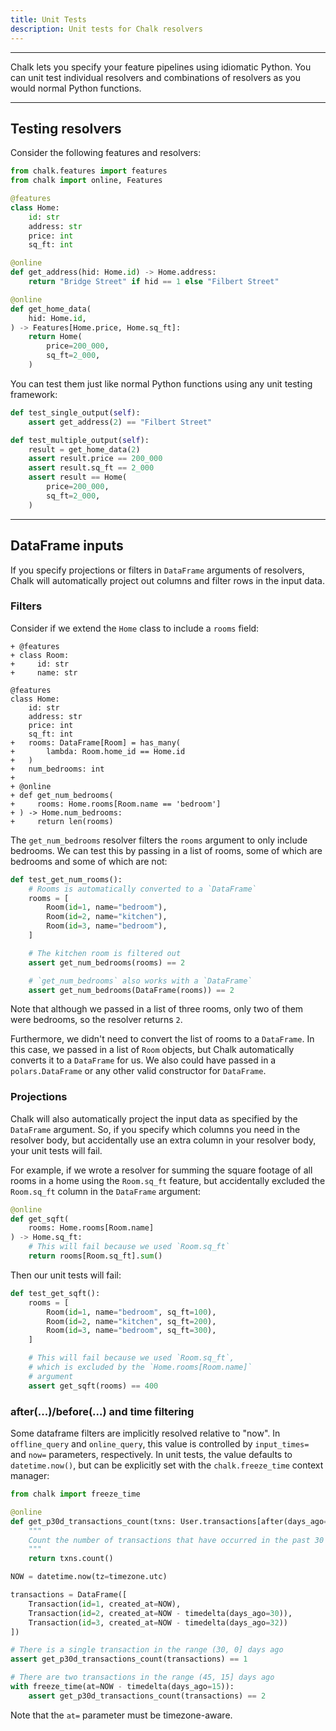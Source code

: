 ```yaml
---
title: Unit Tests
description: Unit tests for Chalk resolvers
---
```


---

Chalk lets you specify your feature pipelines
using idiomatic Python.
You can unit test individual resolvers and
combinations of resolvers as you would normal Python
functions.

---

## Testing resolvers

Consider the following features and resolvers:

```py example.py
from chalk.features import features
from chalk import online, Features

@features
class Home:
    id: str
    address: str
    price: int
    sq_ft: int

@online
def get_address(hid: Home.id) -> Home.address:
    return "Bridge Street" if hid == 1 else "Filbert Street"

@online
def get_home_data(
    hid: Home.id,
) -> Features[Home.price, Home.sq_ft]:
    return Home(
        price=200_000,
        sq_ft=2_000,
    )
```

You can test them just like normal Python functions
using any unit testing framework:

```py test_example.py
def test_single_output(self):
    assert get_address(2) == "Filbert Street"

def test_multiple_output(self):
    result = get_home_data(2)
    assert result.price == 200_000
    assert result.sq_ft == 2_000
    assert result == Home(
        price=200_000,
        sq_ft=2_000,
    )
```

---

## DataFrame inputs

If you specify projections or filters in
`DataFrame` arguments of resolvers, Chalk will
automatically project out columns and filter rows in
the input data.

### Filters

Consider if we extend the `Home` class to include
a `rooms` field:

```diff-py example.py
+ @features
+ class Room:
+     id: str
+     name: str

@features
class Home:
    id: str
    address: str
    price: int
    sq_ft: int
+   rooms: DataFrame[Room] = has_many(
+       lambda: Room.home_id == Home.id
+   )
+   num_bedrooms: int
+
+ @online
+ def get_num_bedrooms(
+     rooms: Home.rooms[Room.name == 'bedroom']
+ ) -> Home.num_bedrooms:
+     return len(rooms)
```

The `get_num_bedrooms` resolver filters the `rooms`
argument to only include bedrooms. We can test this
by passing in a list of rooms, some of which are
bedrooms and some of which are not:

```py test_example.py
def test_get_num_rooms():
    # Rooms is automatically converted to a `DataFrame`
    rooms = [
        Room(id=1, name="bedroom"),
        Room(id=2, name="kitchen"),
        Room(id=3, name="bedroom"),
    ]

    # The kitchen room is filtered out
    assert get_num_bedrooms(rooms) == 2

    # `get_num_bedrooms` also works with a `DataFrame`
    assert get_num_bedrooms(DataFrame(rooms)) == 2
```

Note that although we passed in a list of three rooms,
only two of them were bedrooms, so the resolver
returns `2`.

Furthermore, we didn't need to convert the list of
rooms to a `DataFrame`. In this case, we passed in a
list of `Room` objects, but Chalk automatically
converts it to a `DataFrame` for us. We also could
have passed in a `polars.DataFrame` or any other
valid constructor for `DataFrame`.

### Projections

Chalk will also automatically project the input data
as specified by the `DataFrame` argument. So, if you
specify which columns you need in the resolver body,
but accidentally use an extra column in your resolver
body, your unit tests will fail.

For example, if we wrote a resolver for summing
the square footage of all rooms in a home
using the `Room.sq_ft` feature, but accidentally
excluded the `Room.sq_ft` column in the `DataFrame`
argument:

```py example.py
@online
def get_sqft(
    rooms: Home.rooms[Room.name]
) -> Home.sq_ft:
    # This will fail because we used `Room.sq_ft`
    return rooms[Room.sq_ft].sum()
```

Then our unit tests will fail:

```py test_example.py
def test_get_sqft():
    rooms = [
        Room(id=1, name="bedroom", sq_ft=100),
        Room(id=2, name="kitchen", sq_ft=200),
        Room(id=3, name="bedroom", sq_ft=300),
    ]

    # This will fail because we used `Room.sq_ft`,
    # which is excluded by the `Home.rooms[Room.name]`
    # argument
    assert get_sqft(rooms) == 400
```


### after(...)/before(...) and time filtering

Some dataframe filters are implicitly resolved relative to "now". In `offline_query` and `online_query`, this value
is controlled by `input_times=` and `now=` parameters, respectively. In unit tests, the value defaults to
`datetime.now()`, but can be explicitly set with the `chalk.freeze_time` context manager:

```py
from chalk import freeze_time

@online
def get_p30d_transactions_count(txns: User.transactions[after(days_ago=30)]) -> User.recent_txn_count_30d:
    """
    Count the number of transactions that have occurred in the past 30 days
    """
    return txns.count()

NOW = datetime.now(tz=timezone.utc)

transactions = DataFrame([
    Transaction(id=1, created_at=NOW),
    Transaction(id=2, created_at=NOW - timedelta(days_ago=30)),
    Transaction(id=3, created_at=NOW - timedelta(days_ago=32))
])

# There is a single transaction in the range (30, 0] days ago
assert get_p30d_transactions_count(transactions) == 1

# There are two transactions in the range (45, 15] days ago
with freeze_time(at=NOW - timedelta(days_ago=15)):
    assert get_p30d_transactions_count(transactions) == 2
```

Note that the `at=` parameter must be timezone-aware.


